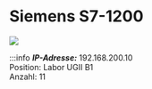 # Siemens S7-1200

[![](/image/Labore/B1/Laborplatten/MusterET/siemens_sps_min.webp)](/image/Labore/B1/Laborplatten/MusterET/siemens_sps.webp)


:::info
***IP-Adresse:*** 192.168.200.10 \
Position:   Labor UGII B1\
Anzahl: 11